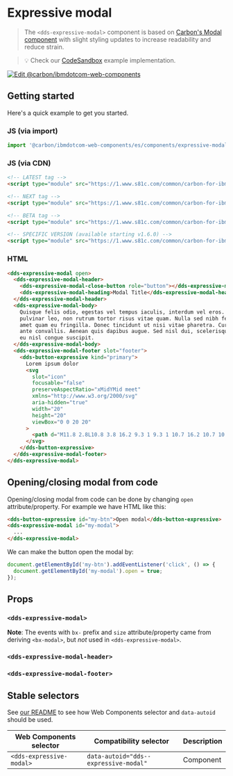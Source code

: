 
# Expressive modal

> The `<dds-expressive-modal>` component is based on
> [Carbon's Modal component](https://custom-elements.carbondesignsystem.com/?path=/story/components-modal--default-story)
> with slight styling updates to increase readability and reduce strain.

> 💡 Check our
> [CodeSandbox](https://githubbox.com/carbon-design-system/carbon-for-ibm-dotcom/tree/master/packages/web-components/examples/codesandbox/components/expressive-modal)
> example implementation.

[![Edit @carbon/ibmdotcom-web-components](https://codesandbox.io/static/img/play-codesandbox.svg)](https://githubbox.com/carbon-design-system/carbon-for-ibm-dotcom/tree/master/packages/web-components/examples/codesandbox/components/expressive-modal)

## Getting started

Here's a quick example to get you started.

### JS (via import)

```javascript
import '@carbon/ibmdotcom-web-components/es/components/expressive-modal/index.js';
```

### JS (via CDN)

```html
<!-- LATEST tag -->
<script type="module" src="https://1.www.s81c.com/common/carbon-for-ibm-dotcom/latest/expressive-modal.min.js"></script>

<!-- NEXT tag -->
<script type="module" src="https://1.www.s81c.com/common/carbon-for-ibm-dotcom/next/expressive-modal.min.js"></script>

<!-- BETA tag -->
<script type="module" src="https://1.www.s81c.com/common/carbon-for-ibm-dotcom/beta/expressive-modal.min.js"></script>

<!-- SPECIFIC VERSION (available starting v1.6.0) -->
<script type="module" src="https://1.www.s81c.com/common/carbon-for-ibm-dotcom/v1.6.0/expressive-modal.min.js"></script>
```

<Description markdown={plex} />

### HTML

```html
<dds-expressive-modal open>
  <dds-expressive-modal-header>
    <dds-expressive-modal-close-button role="button"></dds-expressive-modal-close-button>
    <dds-expressive-modal-heading>Modal Title</dds-expressive-modal-heading>
  </dds-expressive-modal-header>
  <dds-expressive-modal-body>
    Quisque felis odio, egestas vel tempus iaculis, interdum vel eros. Phasellus pharetra, purus et pretium posuere, ipsum risus
    pulvinar leo, non rutrum tortor risus vitae quam. Nulla sed nibh felis. Maecenas nec tincidunt eros. Fusce sollicitudin sit
    amet quam eu fringilla. Donec tincidunt ut nisi vitae pharetra. Curabitur imperdiet ante sit amet mi laoreet, vitae facilisis
    ante convallis. Aenean quis dapibus augue. Sed nisl dui, scelerisque et augue eget, pharetra commodo elit. In venenatis sapien
    eu nisl congue suscipit.
  </dds-expressive-modal-body>
  <dds-expressive-modal-footer slot="footer">
    <dds-button-expressive kind="primary">
      Lorem ipsum dolor
      <svg
        slot="icon"
        focusable="false"
        preserveAspectRatio="xMidYMid meet"
        xmlns="http://www.w3.org/2000/svg"
        aria-hidden="true"
        width="20"
        height="20"
        viewBox="0 0 20 20"
      >
        <path d="M11.8 2.8L10.8 3.8 16.2 9.3 1 9.3 1 10.7 16.2 10.7 10.8 16.2 11.8 17.2 19 10z"></path>
      </svg>
    </dds-button-expressive>
  </dds-expressive-modal-footer>
</dds-expressive-modal>
```

## Opening/closing modal from code

Opening/closing modal from code can be done by changing `open` attribute/property. For example we have HTML like this:

```html
<dds-button-expressive id="my-btn">Open modal</dds-button-expressive>
<dds-expressive-modal id="my-modal">
  ...
</dds-expressive-modal>
```

We can make the button open the modal by:

```javascript
document.getElementById('my-btn').addEventListener('click', () => {
  document.getElementById('my-modal').open = true;
});
```

## Props

### `<dds-expressive-modal>`

**Note**: The events with `bx-` prefix and `size` attribute/property came from deriving `<bx-modal>`, but _not_ used in `<dds-expressive-modal>`.

<Props of="dds-expressive-modal" />

### `<dds-expressive-modal-header>`

<Props of="dds-expressive-modal-header" />

### `<dds-expressive-modal-footer>`

<Props of="dds-expressive-modal-footer" />

## Stable selectors

See [our README](https://github.com/carbon-design-system/carbon-for-ibm-dotcom/tree/master/packages/web-components#stable-selectors-for-analytics-and-integratione2e-testing-in-web-components) to see how Web Components selector and `data-autoid` should be used.

| Web Components selector  | Compatibility selector                | Description |
| ------------------------ | ------------------------------------- | ----------- |
| `<dds-expressive-modal>` | `data-autoid="dds--expressive-modal"` | Component   |

<Description markdown={contributing} />
